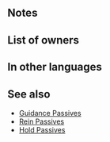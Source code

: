 {{Passive
|name=Heart of Crimea
|type=C
|exclusive=1
|canUseWeapon={{WeaponList|All}}
|canUseMove={{MoveList|All}}
|properties=random_owner
|1name=Heart of Crimea
|1tagid=SID_クリミアの心
|1effect=Allies within 2 spaces of unit can move to any space within 2 spaces of unit. Inflicts Atk/Spd/Def/Res-4 on foes within 4 spaces of unit during combat. At start of turn, if unit is within 2 spaces of an ally, grants 【Null Follow-Up】to unit and allies within 2 spaces of unit.<br><br>【Null Follow-Up】<br>If unit's Spd > foe's Spd during combat, neutralizes effects that guarantee foe's follow-up attacks and effects that prevent unit's follow-up attacks for 1 turn.
|1cost=300
|1required=-
}}
==Notes==
{{Warp interaction}}
{{Temporary debuffs}}
{{FoesCombatEffect|temporary debuffs}}
{{Null Follow-Up}}
==List of owners==
{{Skill Hero List}}
==In other languages==
{{OtherLanguages
|japanese=クリミアの心
|german=Herz von Crimea
|spanishEU=Corazón crimeo
|spanishLA=Corazón crimeo
|french=Cœur de Crimea
|italian=Cuore di Ozna
|chineseTW=克里米亞之心
|portuguese=Alma de Crimea
}}
==See also==
{{See also skills|cond=(Description LIKE '%allies within _ spaces%can move to a%space within 2 spaces of unit%' OR Description LIKE '%inflicts %/%/%-%on foes within _ spaces during combat%' AND Name NOT LIKE '%Breidablik%' OR Description LIKE '%【Null Follow-Up】%') AND Exclusive='1'}}
* [[Skill families/C Passives#Guidance|Guidance Passives]]
* [[Skill families/C Passives#Rein|Rein Passives]]
* [[Skill families/C Passives#Hold|Hold Passives]]
{{Passives Navbox|C}}